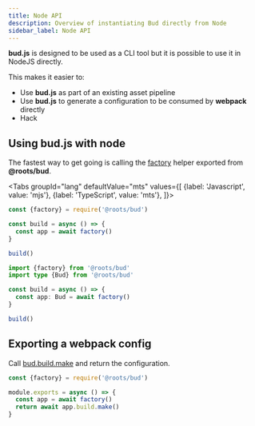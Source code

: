 ```yaml
---
title: Node API
description: Overview of instantiating Bud directly from Node
sidebar_label: Node API
---
```



**bud.js** is designed to be used as a CLI tool but it is possible to use it in NodeJS directly.

This makes it easier to:

- Use **bud.js** as part of an existing asset pipeline
- Use **bud.js** to generate a configuration to be consumed by **webpack** directly
- Hack

## Using bud.js with node

The fastest way to get going is calling the [factory](https://bud.js.org/dev/api/modules/bud_src.html#factory) helper exported from **@roots/bud**.

<Tabs
  groupId="lang"
  defaultValue="mts"
  values={[
    {label: 'Javascript', value: 'mjs'},
    {label: 'TypeScript', value: 'mts'},
  ]}>
  <TabItem value="mjs">

```js title='config/build.js'
const {factory} = require('@roots/bud')

const build = async () => {
  const app = await factory()
}

build()
```

  </TabItem>
  <TabItem value="mts">

```ts title='config/build.ts'
import {factory} from '@roots/bud'
import type {Bud} from '@roots/bud'

const build = async () => {
  const app: Bud = await factory()
}

build()
```

  </TabItem>
</Tabs>

## Exporting a webpack config

Call [bud.build.make](https://bud.js.org/dev/api/classes/bud_build_src.build#make) and return the configuration.

```js title='webpack.config.js'
const {factory} = require('@roots/bud')

module.exports = async () => {
  const app = await factory()
  return await app.build.make()
}
```
